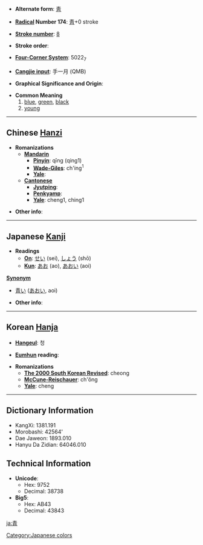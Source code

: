 * '''Alternate form''': [[靑]]

* '''[[Wiktionary:Chinese radical index| Radical]] Number 174''': [[Wiktionary:Chinese radical index 靑|靑]]+0 stroke

* '''[[Wiktionary:Chinese total strokes index|Stroke number]]''': [[Wiktionary:Chinese total strokes index 8|8]]

* '''Stroke order''': 

* '''[[Wiktionary:Chinese four corner index|Four-Corner System]]''': 5022<sub>7</sub>

* '''[[Wiktionary:Chinese Cangjie index|Cangjie input]]''': 手一月 (QMB)

* '''Graphical Significance and Origin''': 

* '''Common Meaning'''
*# [[blue]], [[green]], [[black]]
*# [[young]]


----

== Chinese [[Hanzi]] ==

* '''Romanizations'''
** '''[[Mandarin]]'''
*** '''[[Pinyin]]''': qīng (qing1)
*** '''[[Wade-Giles]]''': ch'ing<sup>1</sup>
*** '''[[Yale]]''': 
** '''[[Cantonese]]'''
*** '''[[Jyutping]]''':
*** '''[[Penkyamp]]''': 
*** '''[[Yale]]''': cheng1, ching1

* '''Other info''': 

----

== Japanese [[Kanji]] ==
[[Category:Japanese colors]]
* '''Readings'''
** '''[[On]]''': [[せい]] (sei), [[しょう]] (shō)
** '''[[Kun]]''': [[あお]] (ao), [[あおい]] (aoi)

'''[[Synonym]]'''
* [[青い]] ([[あおい]], aoi)

* '''Other info''':  

----

== Korean [[Hanja]] ==

* '''[[Hangeul]]''': 청

* '''[[Eumhun]] reading''': 

* '''Romanizations'''
** '''[[The 2000 South Korean Revised Romanization|The 2000 South Korean Revised]]''': cheong
** '''[[McCune-Reischauer]]''': ch'ŏng
** '''[[Yale]]''': cheng

----

== Dictionary Information ==

* KangXi: 1381.191
* Morobashi: 42564'
* Dae Jaweon: 1893.010
* Hanyu Da Zidian: 64046.010

== Technical Information ==

* '''Unicode''':
** Hex: 9752
** Decimal: 38738
* '''Big5''':
** Hex: AB43
** Decimal: 43843

[[ja:青]]